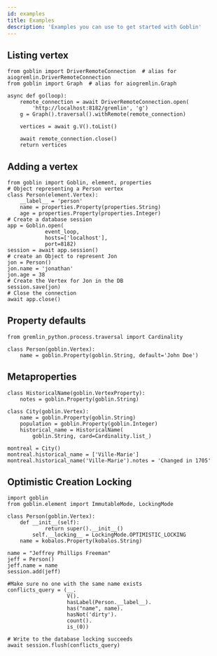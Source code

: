 ```yaml
---
id: examples
title: Examples
description: 'Examples you can use to get started with Goblin'
---
```


## Listing vertex

```
from goblin import DriverRemoteConnection  # alias for aiogremlin.DriverRemoteConnection
from goblin import Graph  # alias for aiogremlin.Graph

async def go(loop):
    remote_connection = await DriverRemoteConnection.open(
        'http://localhost:8182/gremlin', 'g')
    g = Graph().traversal().withRemote(remote_connection)

    vertices = await g.V().toList()

    await remote_connection.close()
    return vertices
```

## Adding a vertex

```
from goblin import Goblin, element, properties
# Object representing a Person vertex
class Person(element.Vertex):
    __label__ = 'person'
    name = properties.Property(properties.String)
    age = properties.Property(properties.Integer)
# Create a database session
app = Goblin.open(
            event_loop,
            hosts=['localhost'],
            port=8182)
session = await app.session()
# create an Object to represent Jon
jon = Person()
jon.name = 'jonathan'
jon.age = 38
# Create the Vertex for Jon in the DB
session.save(jon)
# Close the connection
await app.close()
```


## Property defaults

```
from gremlin_python.process.traversal import Cardinality

class Person(goblin.Vertex):
    name = goblin.Property(goblin.String, default='John Doe')
```

## Metaproperties

```
class HistoricalName(goblin.VertexProperty):
    notes = goblin.Property(goblin.String)

class City(goblin.Vertex):
    name = goblin.Property(goblin.String)
    population = goblin.Property(goblin.Integer)
    historical_name = HistoricalName(
        goblin.String, card=Cardinality.list_)

montreal = City()
montreal.historical_name = ['Ville-Marie']
montreal.historical_name('Ville-Marie').notes = 'Changed in 1705'
```

## Optimistic Creation Locking

```
import goblin
from goblin.element import ImmutableMode, LockingMode

class Person(goblin.Vertex):
    def __init__(self):
            return super().__init__()
        self.__locking__ = LockingMode.OPTIMISTIC_LOCKING
    name = kobalos.Property(kobalos.String)

name = "Jeffrey Phillips Freeman"
jeff = Person()
jeff.name = name
session.add(jeff)

#Make sure no one with the same name exists
conflicts_query = (__.
                   V().
                   hasLabel(Person.__label__).
                   has("name", name).
                   hasNot('dirty').
                   count().
                   is_(0))

# Write to the database locking succeeds
await session.flush(conflicts_query)
```